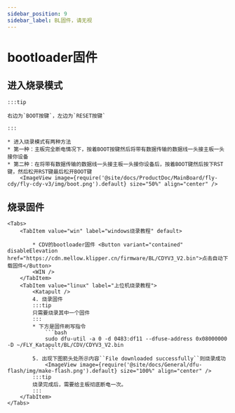 ```yaml
---
sidebar_position: 9
sidebar_label: BL固件，请无视
---
```







# bootloader固件

## 进入烧录模式

    :::tip
 
    右边为`BOOT按键`，左边为`RESET按键`

    :::

    * 进入烧录模式有两种方法
    * 第一种：主板完全断电情况下，按着BOOT按键然后将带有数据传输的数据线一头接主板一头接你设备
    * 第二种：在将带有数据传输的数据线一头接主板一头接你设备后，按着BOOT键然后按下RST键，然后松开RST键最后松开BOOT键
        <ImageView image={require('@site/docs/ProductDoc/MainBoard/fly-cdy/fly-cdy-v3/img/boot.png').default} size="50%" align="center" />

## 烧录固件
    <Tabs>
        <TabItem value="win" label="windows烧录教程" default>

            * CDV的bootloader固件 <Button variant="contained" disableElevation href="https://cdn.mellow.klipper.cn/firmware/BL/CDYV3_V2.bin">点击自动下载固件</Button>
            <WIN />
        </TabItem>
        <TabItem value="linux" label="上位机烧录教程">
            <Katapult />
            4. 烧录固件
            :::tip
            只需要烧录其中一个固件
            :::
            * 下方是固件刷写指令
                ```bash
                sudo dfu-util -a 0 -d 0483:df11 --dfuse-address 0x08000000 -D ~/FLY_Katapult/BL/CDV/CDYV3_V2.bin
                ```
            5. 出现下图箭头处所示内容``File downloaded successfully``则烧录成功
                <ImageView image={require('@site/docs/General/dfu-flash/img/make-flash.png').default} size="100%" align="center" />
            :::tip
            烧录完成后，需要给主板彻底断电一次。
            :::
        </TabItem>
    </Tabs>